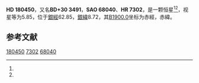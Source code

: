 {{Starbox begin
| name = HD 180450
}}
{{Starbox observe
| epoch = [[J2000.0|J2000.0]]
| constell = {{星座名待查}}<ref name=SIMBAD>{{cite web
 | url=http://simbad.u-strasbg.fr/simbad/sim-id?Ident=HR+7302
 | title =Pulsating variable Star
 | publisher=Centre de Données astronomiques de Strasbourg
 | work=SIMBAD
 | accessdate=2012-07-13}}</ref><ref name=DATA>{{cite web
 | url=http://vizier.u-strasbg.fr/viz-bin/VizieR-5?-out.add=.&-source=5050&-corr=PK=HR&-out.max=9999&HR=7302
 | title=VizieR Detailed Page
 | accessdate=2012-07-13
 | archive-date=2016-03-04
 | archive-url=https://web.archive.org/web/20160304231344/http://vizier.u-strasbg.fr/viz-bin/VizieR-5?-out.add=.&-source=5050&-corr=PK=HR&-out.max=9999&HR=7302
 | dead-url=no
 }}</ref>
| 星官 = 
| ra = {{RA|19|15|24.8}}<ref name=SIMBAD /><ref name=DATA />
| dec = {{DEC|+30|31|35}}<ref name=SIMBAD /><ref name=DATA />
| appmag_v = 5.85<ref name=SIMBAD /><ref name=DATA />
}}
{{Starbox character
| class = M0III<ref name=SIMBAD /><ref name=DATA />
| b-v = 1.67<ref name=SIMBAD /><ref name=DATA />
| u-b = 2.03<ref name=SIMBAD /><ref name=DATA />
| r-i = <ref name=SIMBAD /><ref name=DATA />
| variable = 
}}
{{Starbox astrometry
| radial_v = 2.03
| prop_mo_ra = -63
| parallax = 
| p_error = 
}}
{{Starbox catalog
| names =BD+30 3491，[[SAO星表|SAO]] 68040，[[HD星表|HD]] 180450，[[HR星表|HR]] 7302}}
{{Starbox reference |Simbad=HR+7302}}
{{Starbox end}}

'''HD 180450'''，又名'''BD+30 3491'''，'''SAO 68040'''、'''HR 7302'''，是一颗恒星<ref name=SIMBAD /><ref name=DATA />，视星等为5.85，位于[[銀道座標系|銀經]]62.85，[[銀道座標系|銀緯]]8.72，其[[B1900.0|B1900.0]]坐标为赤經{{RA|19|11|31.7}}，赤緯{{DEC|+30|8.72|6}}。

== 参考文献 ==
{{reflist}}

{{star-stub}}

[[Category:HD和HDE天體|180450]]
[[Category:HR天體|7302]]
[[Category:SAO天體|68040]]